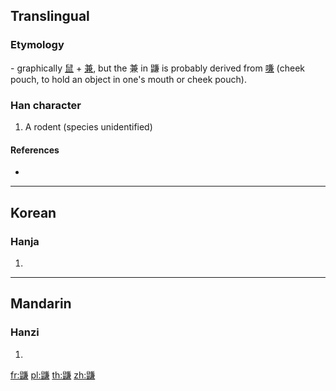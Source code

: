 {{character info/new}}
==Translingual==

===Etymology===
{{Han etyl}}
{{liushu|ic}} - graphically [[鼠]] + [[兼]], but the 兼 in 鼸 is probably derived from [[嗛]] (cheek pouch, to hold an object in one's mouth or cheek pouch).

===Han character===
{{Han char|rn=208|rad=鼠|as=10|sn=23|four=74713|canj=HVTXC|ids=⿰鼠兼}}

# A rodent (species unidentified)

====References====
* {{Han ref|kx=1529.230|dkj=48478|dj=2065.380|hdz=74777.070|uh=9F38|ud=40760|bh=F87A|bd=63610}}

----

==Korean==

===Hanja===
{{ko-hanja|hangeul=겸|eumhun=|rv=gyeom|mr=kyŏm|y=kyem}}

# {{defn|lang=ko|sort=鼠10}}

----

==Mandarin==

===Hanzi===
{{cmn-hanzi|pin=[[hōu]] ([[hou1]]), [[xiǎn]] ([[xian3]])|wg=hou<sup>1</sup>, hsien<sup>3</sup>}}

# {{defn|lang=cmn|sort=鼠10}}

[[fr:鼸]]
[[pl:鼸]]
[[th:鼸]]
[[zh:鼸]]